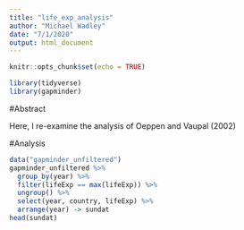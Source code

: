 ```yaml
---
title: "life_exp_analysis"
author: "Michael Wadley"
date: "7/1/2020"
output: html_document
---
```


```r
knitr::opts_chunk$set(echo = TRUE)
```

```r
library(tidyverse)
library(gapminder)
```

#Abstract

Here, I re-examine the analysis of Oeppen and Vaupal (2002)


#Analysis
```r
data("gapminder_unfiltered")
gapminder_unfiltered %>%
  group_by(year) %>%
  filter(lifeExp == max(lifeExp)) %>%
  ungroup() %>%
  select(year, country, lifeExp) %>%
  arrange(year) -> sundat
head(sundat)
  
```

